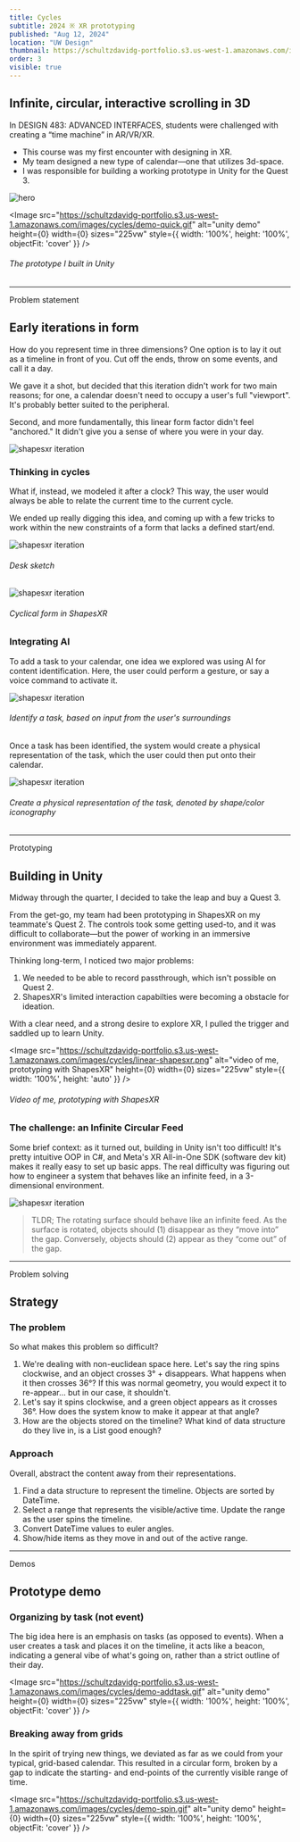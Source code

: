 ```yaml
---
title: Cycles
subtitle: 2024 ※ XR prototyping
published: "Aug 12, 2024"
location: "UW Design"
thumbnail: https://schultzdavidg-portfolio.s3.us-west-1.amazonaws.com/images/cycles/hero2.jpg
order: 3
visible: true
---
```


<TitleSection />

## Infinite, circular, interactive scrolling in 3D

In DESIGN 483: ADVANCED INTERFACES, students were challenged with creating a “time machine” in AR/VR/XR.

- This course was my first encounter with designing in XR.
- My team designed a new type of calendar—one that utilizes 3d-space.
- I was responsible for building a working prototype in Unity for the Quest 3.

![hero](https://schultzdavidg-portfolio.s3.us-west-1.amazonaws.com/images/cycles/hero2.jpg)

<Image
    src="https://schultzdavidg-portfolio.s3.us-west-1.amazonaws.com/images/cycles/demo-quick.gif"
    alt="unity demo"
    height={0}
    width={0}
    sizes="225vw"
    style={{ width: '100%', height: '100%', objectFit: 'cover' }}
/>
###### The prototype I built in Unity


---


<Anchor id="problem-statement">Problem statement</Anchor>
## Early iterations in form
How do you represent time in three dimensions? One option is to lay it out as a timeline in front of you. Cut off the ends, throw on some events, and call it a day.

We gave it a shot, but decided that this iteration didn't work for two main reasons; for one, a calendar doesn't need to occupy a user's full "viewport". It's probably better suited to the peripheral.

Second, and more fundamentally, this linear form factor didn't feel "anchored." It didn't give you a sense of where you were in your day.

![shapesxr iteration](https://schultzdavidg-portfolio.s3.us-west-1.amazonaws.com/images/cycles/linear-shapesxr.png)

### Thinking in cycles
What if, instead, we modeled it after a clock? This way, the user would always be able to relate the current time to the current cycle.

We ended up really digging this idea, and coming up with a few tricks to work within the new constraints of a form that lacks a defined start/end.

![shapesxr iteration](https://schultzdavidg-portfolio.s3.us-west-1.amazonaws.com/images/cycles/desk-sketch-2-cropped.png)
###### Desk sketch

![shapesxr iteration](https://schultzdavidg-portfolio.s3.us-west-1.amazonaws.com/images/cycles/shapesxr-cropped.png)
###### Cyclical form in ShapesXR



### Integrating AI
To add a task to your calendar, one idea we explored was using AI for content identification. Here, the user could perform a gesture, or say a voice command to activate it.

![shapesxr iteration](https://schultzdavidg-portfolio.s3.us-west-1.amazonaws.com/images/cycles/ai-content_id.jpg)
###### Identify a task, based on input from the user's surroundings



Once a task has been identified, the system would create a physical representation of the task, which the user could then put onto their calendar.


![shapesxr iteration](https://schultzdavidg-portfolio.s3.us-west-1.amazonaws.com/images/cycles/hand-grab-task.png)
###### Create a physical representation of the task, denoted by shape/color iconography

---

<Anchor id="prototyping">Prototyping</Anchor>
## Building in Unity

Midway through the quarter, I decided to take the leap and buy a Quest 3.

From the get-go, my team had been prototyping in ShapesXR on my teammate's Quest 2. The controls took some getting used-to, and it was difficult to collaborate—but the power of working in an immersive environment was immediately apparent.

Thinking long-term, I noticed two major problems:

1. We needed to be able to record passthrough, which isn't possible on Quest 2.
2. ShapesXR's limited interaction capabilties were becoming a obstacle for ideation.

With a clear need, and a strong desire to explore XR, I pulled the trigger and saddled up to learn Unity.

<Image
    src="https://schultzdavidg-portfolio.s3.us-west-1.amazonaws.com/images/cycles/linear-shapesxr.png"
    alt="video of me, prototyping with ShapesXR"
    height={0}
    width={0}
    sizes="225vw"
    style={{ width: '100%', height: 'auto' }}
/>
###### Video of me, prototyping with ShapesXR

### The challenge: an Infinite Circular Feed

Some brief context: as it turned out, building in Unity isn't too difficult! It's pretty intuitive OOP in C#, and Meta's XR All-in-One SDK (software dev kit) makes it really easy to set up basic apps. The real difficulty was figuring out how to engineer a system that behaves like an infinite feed, in a 3-dimensional environment.


![shapesxr iteration](https://schultzdavidg-portfolio.s3.us-west-1.amazonaws.com/images/cycles/feed-diagram.png)


> TLDR; The rotating surface should behave like an infinite feed. As the surface is rotated, objects should (1) disappear as they “move into” the gap. Conversely, objects should (2) appear as they “come out” of the gap.

---


<Anchor id="problem-solving">Problem solving</Anchor>
## Strategy

### The problem
So what makes this problem so difficult?

1. We're dealing with non-euclidean space here. Let's say the ring spins clockwise, and an object crosses 3° + disappears. What happens when it then crosses 36°? If this was normal geometry, you would expect it to re-appear… but in our case, it shouldn't.
2. Let's say it spins clockwise, and a green object appears as it crosses 36°. How does the system know to make it appear at that angle?
3. How are the objects stored on the timeline? What kind of data structure do they live in, is a List good enough?

### Approach
Overall, abstract the content away from their representations.

1. Find a data structure to represent the timeline. Objects are sorted by DateTime.
2. Select a range that represents the visible/active time. Update the range as the user spins the timeline.
3. Convert DateTime values to euler angles.
4. Show/hide items as they move in and out of the active range.


--- 

<Anchor id="demos">Demos</Anchor>
## Prototype demo

### Organizing by task (not event)
The big idea here is an emphasis on tasks (as opposed to events). When a user creates a task and places it on the timeline, it acts like a beacon, indicating a general vibe of what's going on, rather than a strict outline of their day.

<Image
    src="https://schultzdavidg-portfolio.s3.us-west-1.amazonaws.com/images/cycles/demo-addtask.gif"
    alt="unity demo"
    height={0}
    width={0}
    sizes="225vw"
    style={{ width: '100%', height: '100%', objectFit: 'cover' }}
/>

### Breaking away from grids
In the spirit of trying new things, we deviated as far as we could from your typical, grid-based calendar. This resulted in a circular form, broken by a gap to indicate the starting- and end-points of the currently visible range of time.


<Image
    src="https://schultzdavidg-portfolio.s3.us-west-1.amazonaws.com/images/cycles/demo-spin.gif"
    alt="unity demo"
    height={0}
    width={0}
    sizes="225vw"
    style={{ width: '100%', height: '100%', objectFit: 'cover' }}
/>
